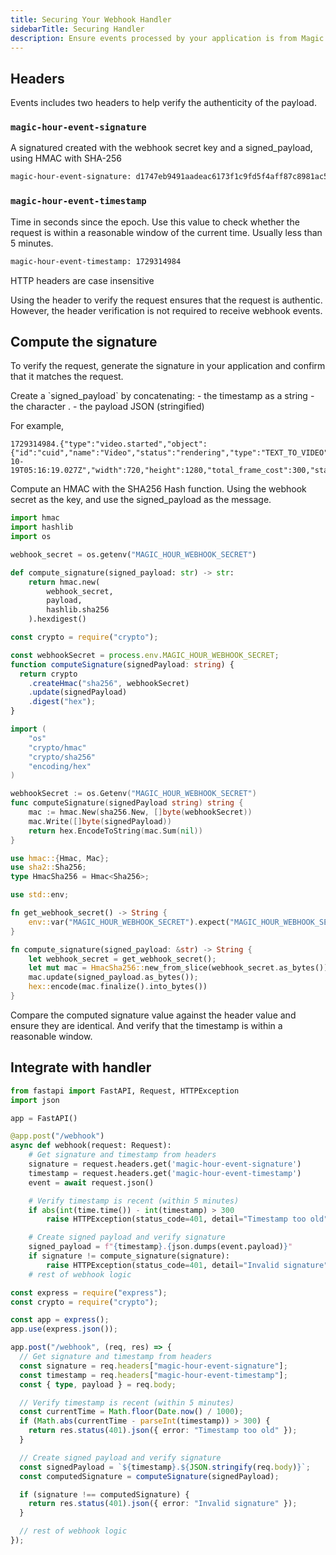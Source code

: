 ```yaml
---
title: Securing Your Webhook Handler
sidebarTitle: Securing Handler
description: Ensure events processed by your application is from Magic Hour's system.
---
```


## Headers

Events includes two headers to help verify the authenticity of the payload.

### `magic-hour-event-signature`

A signatured created with the webhook secret key and a signed_payload, using HMAC with SHA-256

```sh
magic-hour-event-signature: d1747eb9491aadeac6173f1c9fd5f4aff87c8981ac53d87b0830199221ff50af
```

### `magic-hour-event-timestamp`

Time in seconds since the epoch. Use this value to check whether the request is within a reasonable window of the current time. Usually less than 5 minutes.

```sh
magic-hour-event-timestamp: 1729314984
```

<Note>HTTP headers are case insensitive</Note>

Using the header to verify the request ensures that the request is authentic. However, the header verification is not required to receive webhook events.

## Compute the signature

To verify the request, generate the signature in your application and confirm that it matches the request.

<Steps>
<Step title="Create signed payload">
Create a `signed_payload` by concatenating:
   - the timestamp as a string
   - the character .
   - the payload JSON (stringified)

For example,

```
1729314984.{"type":"video.started","object":{"id":"cuid","name":"Video","status":"rendering","type":"TEXT_TO_VIDEO","created_at":"2024-10-19T05:16:19.027Z","width":720,"height":1280,"total_frame_cost":300,"start_seconds":0,"end_seconds":5,"fps":30,"download":null}}
```

</Step>

<Step title="Compute the signature">
Compute an HMAC with the SHA256 Hash function. Using the webhook secret as the key, and use the signed_payload as the message.

<CodeGroup>

```python Python
import hmac
import hashlib
import os

webhook_secret = os.getenv("MAGIC_HOUR_WEBHOOK_SECRET")

def compute_signature(signed_payload: str) -> str:
    return hmac.new(
        webhook_secret,
        payload,
        hashlib.sha256
    ).hexdigest()
```

```typescript Node
const crypto = require("crypto");

const webhookSecret = process.env.MAGIC_HOUR_WEBHOOK_SECRET;
function computeSignature(signedPayload: string) {
  return crypto
    .createHmac("sha256", webhookSecret)
    .update(signedPayload)
    .digest("hex");
}
```

```go Go
import (
    "os"
    "crypto/hmac"
    "crypto/sha256"
    "encoding/hex"
)

webhookSecret := os.Getenv("MAGIC_HOUR_WEBHOOK_SECRET")
func computeSignature(signedPayload string) string {
    mac := hmac.New(sha256.New, []byte(webhookSecret))
    mac.Write([]byte(signedPayload))
    return hex.EncodeToString(mac.Sum(nil))
}
```

```rust Rust
use hmac::{Hmac, Mac};
use sha2::Sha256;
type HmacSha256 = Hmac<Sha256>;

use std::env;

fn get_webhook_secret() -> String {
    env::var("MAGIC_HOUR_WEBHOOK_SECRET").expect("MAGIC_HOUR_WEBHOOK_SECRET must be set")
}

fn compute_signature(signed_payload: &str) -> String {
    let webhook_secret = get_webhook_secret();
    let mut mac = HmacSha256::new_from_slice(webhook_secret.as_bytes()).expect("HMAC can take key of any size");
    mac.update(signed_payload.as_bytes());
    hex::encode(mac.finalize().into_bytes())
}
```

</CodeGroup>

</Step>

<Step title="Compare against request header">
  Compare the computed signature value against the header value and ensure they
  are identical. And verify that the timestamp is within a reasonable window.
</Step>

</Steps>

## Integrate with handler

<CodeGroup>

```python Python
from fastapi import FastAPI, Request, HTTPException
import json

app = FastAPI()

@app.post("/webhook")
async def webhook(request: Request):
    # Get signature and timestamp from headers
    signature = request.headers.get('magic-hour-event-signature')
    timestamp = request.headers.get('magic-hour-event-timestamp')
    event = await request.json()

    # Verify timestamp is recent (within 5 minutes)
    if abs(int(time.time()) - int(timestamp) > 300
        raise HTTPException(status_code=401, detail="Timestamp too old")

    # Create signed payload and verify signature
    signed_payload = f"{timestamp}.{json.dumps(event.payload)}"
    if signature != compute_signature(signature):
        raise HTTPException(status_code=401, detail="Invalid signature")
    # rest of webhook logic
```

```typescript Node
const express = require("express");
const crypto = require("crypto");

const app = express();
app.use(express.json());

app.post("/webhook", (req, res) => {
  // Get signature and timestamp from headers
  const signature = req.headers["magic-hour-event-signature"];
  const timestamp = req.headers["magic-hour-event-timestamp"];
  const { type, payload } = req.body;

  // Verify timestamp is recent (within 5 minutes)
  const currentTime = Math.floor(Date.now() / 1000);
  if (Math.abs(currentTime - parseInt(timestamp)) > 300) {
    return res.status(401).json({ error: "Timestamp too old" });
  }

  // Create signed payload and verify signature
  const signedPayload = `${timestamp}.${JSON.stringify(req.body)}`;
  const computedSignature = computeSignature(signedPayload);

  if (signature !== computedSignature) {
    return res.status(401).json({ error: "Invalid signature" });
  }

  // rest of webhook logic
});
```

</CodeGroup>
